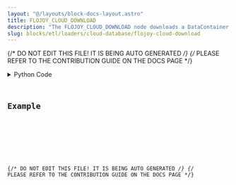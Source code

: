```yaml
---
layout: "@/layouts/block-docs-layout.astro"
title: FLOJOY_CLOUD_DOWNLOAD
description: "The FLOJOY_CLOUD_DOWNLOAD node downloads a DataContainer from Flojoy Cloud."
slug: blocks/etl/loaders/cloud-database/flojoy-cloud-download
---
```


{/* DO NOT EDIT THIS FILE! IT IS BEING AUTO GENERATED */}
{/* PLEASE REFER TO THE CONTRIBUTION GUIDE ON THE DOCS PAGE */}


<PythonDocsDisplay docstring={docstring} />
<details>
<summary>Python Code</summary>



<Code code={pythonCode} lang="py" wrap theme="dracula" />

[Find this Flojoy Block on GitHub](https://github.com/flojoy-ai/blocks/blob/main/blocks/ETL/LOADERS/CLOUD_DATABASE/FLOJOY_CLOUD_DOWNLOAD/FLOJOY_CLOUD_DOWNLOAD.py)

</details>

## Example


<GetHelpWidget />


<AppDisplay app={app} blockName="FLOJOY_CLOUD_DOWNLOAD" client:visible />


<Example />

{/* DO NOT EDIT THIS FILE! IT IS BEING AUTO GENERATED */}
{/* PLEASE REFER TO THE CONTRIBUTION GUIDE ON THE DOCS PAGE */}
